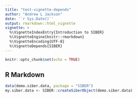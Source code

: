 ```yaml
---
title: "test-vignette-depends"
author: "Andrew L Jackson"
date: '`r Sys.Date()`'
output: rmarkdown::html_vignette
vignette: >
  %\VignetteIndexEntry{Introduction to SIBER}
  %\VignetteEngine{knitr::rmarkdown}
  %\VignetteEncoding{UTF-8}
  %\VignetteDepends{SIBER}
---
```


```r
knitr::opts_chunk$set(echo = TRUE)
```

## R Markdown

```r

data(demo.siber.data, package = "SIBER")
my.siber.data <- SIBER::createSiberObject(demo.siber.data)
```

